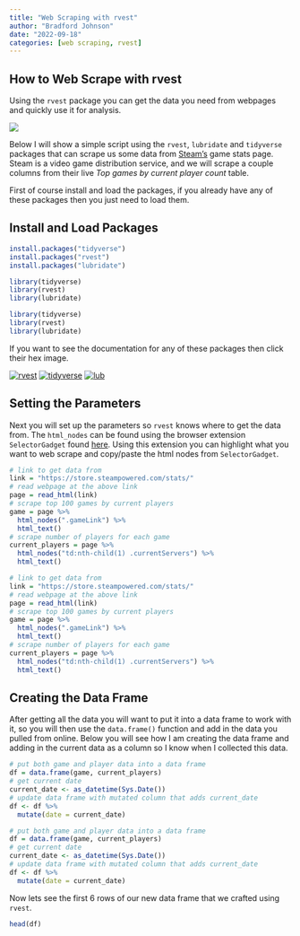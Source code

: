 ```yaml
---
title: "Web Scraping with rvest"
author: "Bradford Johnson"
date: "2022-09-18"
categories: [web scraping, rvest]
---
```


## **How to Web Scrape with rvest**

Using the `rvest` package you can get the data you need from webpages and quickly use it for analysis.

![](josh-berendes-2zcemW2Oy8Y-unsplash.jpg)

Below I will show a simple script using the `rvest`, `lubridate` and `tidyverse` packages that can scrape us some data from [Steam's](https://store.steampowered.com/stats/) game stats page. Steam is a video game distribution service, and we will scrape a couple columns from their live *Top games by current player count* table.

First of course install and load the packages, if you already have any of these packages then you just need to load them.

## Install and Load Packages

``` r
install.packages("tidyverse")
install.packages("rvest")
install.packages("lubridate")

library(tidyverse)
library(rvest)
library(lubridate)
```

```r
library(tidyverse)
library(rvest)
library(lubridate)
```

If you want to see the documentation for any of these packages then click their hex image.

[![rvest](https://github.com/rstudio/hex-stickers/blob/master/thumbs/rvest.png?raw=true)](https://rvest.tidyverse.org/) [![tidyverse](https://github.com/rstudio/hex-stickers/blob/master/thumbs/tidyverse.png?raw=true)](https://tidyverse.tidyverse.org/) [![lub](https://github.com/rstudio/hex-stickers/blob/master/thumbs/lubridate.png?raw=true)](https://lubridate.tidyverse.org/)

## Setting the Parameters

Next you will set up the parameters so `rvest` knows where to get the data from. The `html_nodes` can be found using the browser extension `SelectorGadget` found [here](https://chrome.google.com/webstore/detail/selectorgadget/mhjhnkcfbdhnjickkkdbjoemdmbfginb). Using this extension you can highlight what you want to web scrape and copy/paste the html nodes from `SelectorGadget`.

``` r
# link to get data from
link = "https://store.steampowered.com/stats/" 
# read webpage at the above link
page = read_html(link) 
# scrape top 100 games by current players
game = page %>% 
  html_nodes(".gameLink") %>% 
  html_text()  
# scrape number of players for each game 
current_players = page %>% 
  html_nodes("td:nth-child(1) .currentServers") %>% 
  html_text() 
```

```r
# link to get data from
link = "https://store.steampowered.com/stats/" 
# read webpage at the above link
page = read_html(link) 
# scrape top 100 games by current players
game = page %>% 
  html_nodes(".gameLink") %>% 
  html_text()  
# scrape number of players for each game 
current_players = page %>% 
  html_nodes("td:nth-child(1) .currentServers") %>% 
  html_text() 
```

## Creating the Data Frame

After getting all the data you will want to put it into a data frame to work with it, so you will then use the `data.frame()` function and add in the data you pulled from online. Below you will see how I am creating the data frame and adding in the current data as a column so I know when I collected this data.

``` r
# put both game and player data into a data frame
df = data.frame(game, current_players) 
# get current date
current_date <- as_datetime(Sys.Date())
# update data frame with mutated column that adds current_date
df <- df %>% 
  mutate(date = current_date)
```

```r
# put both game and player data into a data frame
df = data.frame(game, current_players) 
# get current date
current_date <- as_datetime(Sys.Date())
# update data frame with mutated column that adds current_date
df <- df %>% 
  mutate(date = current_date)
```

Now lets see the first 6 rows of our new data frame that we crafted using `rvest`.

```r
head(df)
```
